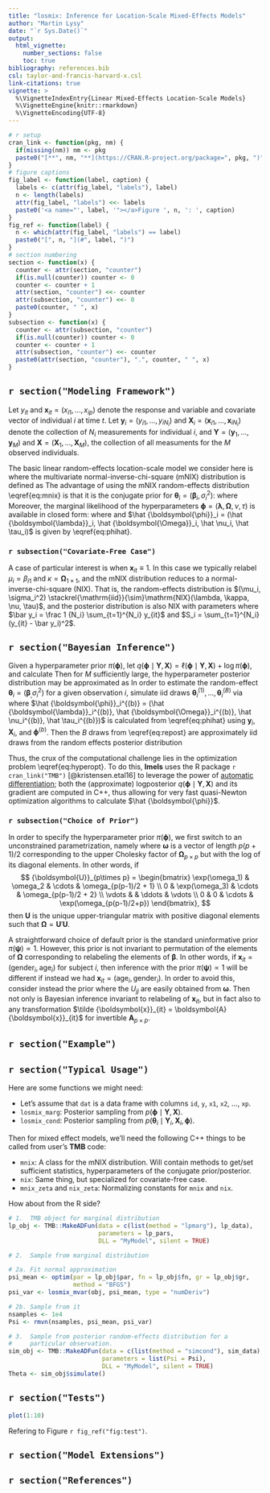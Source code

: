 ```yaml
---
title: "losmix: Inference for Location-Scale Mixed-Effects Models"
author: "Martin Lysy"
date: "`r Sys.Date()`"
output: 
  html_vignette:
    number_sections: false
    toc: true
bibliography: references.bib
csl: taylor-and-francis-harvard-x.csl
link-citations: true
vignette: >
  %\VignetteIndexEntry{Linear Mixed-Effects Location-Scale Models}
  %\VignetteEngine{knitr::rmarkdown}
  %\VignetteEncoding{UTF-8}
---
```


<!-- markdown setup -->
<script type="text/x-mathjax-config">
MathJax.Hub.Config({
  TeX: { equationNumbers: { autoNumber: "AMS" } }
});
</script>

<!-- html-only macros -->
\newcommand{\bm}[1]{\boldsymbol{#1}}
\newcommand{\tx}[1]{\mathrm{#1}}

\newcommand{\N}{\mathcal{N}}
\newcommand\invchi{\mathop{\mbox{inv-$\chi^2$}}}
\newcommand\NIX{\tx{NIX}}
\newcommand{\mNIX}{\tx{mNIX}}
\newcommand\CI{\tx{CI}}
\newcommand{\iid}{\stackrel{\tx{iid}}{\sim}}
\newcommand{\ind}{\stackrel{\tx{ind}}{\sim}}
\newcommand{\s}{\sigma}
\newcommand{\ig}{\tx{InvGamma}}
\newcommand{\SSi}{{\bm{\Sigma}}}
\newcommand{\OOm}{{\bm{\Omega}}}
\newcommand{\Mu}{{\bm{\mu}}}
<!-- \newcommand{\E}{{\rm I\kern-.3em E}} -->
<!-- \newcommand{\Pb}{{\rm I\kern-.3em P}} -->
\newcommand{\rv}[3][1]{#2_{#1},\ldots,#2_{#3}}
\newcommand{\sumi}[3][i]{\sum_{#1 = #2}^{#3}}
\newcommand{\yy}{{\bm y}}
\newcommand{\xx}{{\bm x}}
\newcommand{\zz}{{\bm z}}
\newcommand{\YY}{{\bm Y}}
\newcommand{\XX}{{\bm X}}
\newcommand{\UU}{{\bm U}}
\newcommand{\tth}{{\bm \theta}}
\newcommand{\pph}{{\bm \phi}}
\newcommand{\pps}{{\bm \psi}}
\newcommand{\TTh}{{\bm \Theta}}
\newcommand{\lla}{{\bm \lambda}}
\newcommand{\aal}{{\bm \alpha}}
\newcommand{\bbe}{{\bm \beta}}
\newcommand{\oom}{{\bm \omega}}
\newcommand{\bind}{\hat \beta^{\tx{std}}}
\newcommand{\bpool}{\hat \beta^{\tx{pool}}}
\newcommand{\ud}{\tx{d}}
\newcommand{\argmax}{\operatorname{arg\,max}}
\newcommand{\var}{\operatorname{var}}
\newcommand{\logchol}{\operatorname{log-Chol}}
\newcommand{\VV}{{\bm V}}

```r
# r setup
cran_link <- function(pkg, nm) {
  if(missing(nm)) nm <- pkg
  paste0("[**", nm, "**](https://CRAN.R-project.org/package=", pkg, ")")
}
# figure captions
fig_label <- function(label, caption) {
  labels <- c(attr(fig_label, "labels"), label)
  n <- length(labels)
  attr(fig_label, "labels") <<- labels 
  paste0('<a name="', label, '"></a>Figure ', n, ': ', caption)
}
fig_ref <- function(label) {
  n <- which(attr(fig_label, "labels") == label)
  paste0("[", n, "](#", label, ")")
}
# section numbering
section <- function(x) {
  counter <- attr(section, "counter")
  if(is.null(counter)) counter <- 0
  counter <- counter + 1
  attr(section, "counter") <<- counter
  attr(subsection, "counter") <<- 0
  paste0(counter, " ", x)
}
subsection <- function(x) {
  counter <- attr(subsection, "counter")
  if(is.null(counter)) counter <- 0
  counter <- counter + 1
  attr(subsection, "counter") <<- counter
  paste0(attr(section, "counter"), ".", counter, " ", x)
}
```

## `r section("Modeling Framework")`

Let $y_{it}$ and $\xx_{it} = (\rv [i1] x {ip})$ denote the response and variable and covariate vector of individual $i$ at time $t$.  Let $\yy_i = (\rv [i1] y {iN_i})$ and $\XX_i = (\rv [i1] {\xx} {iN_i})$ denote the collection of $N_i$ measurements for individual $i$, and $\YY = (\rv {\yy} M)$ and $\XX = (\rv {\XX} M)$, the collection of all measuments for the $M$ observed individuals.

The basic linear random-effects location-scale model we consider here is
\begin{equation}
\begin{aligned}
y_{it} & \ind \N(\xx_{it}'\bbe_i, \sigma_i^2) \\
(\bbe_i, \sigma_i^2) & \iid \mNIX(\lla, \OOm, \nu, \tau),
\end{aligned}
\label{eq:hlr}
\end{equation}
where the multivariate normal-inverse-chi-square (mNIX) distribution is defined as
\begin{equation}
(\bbe, \sigma^2) \iid \mNIX(\lla, \OOm, \nu, \tau) \qquad \iff \qquad 
\begin{aligned}
\sigma^2 & \sim \ig(\tfrac 1 2 \nu, \tfrac 1 2 \nu \tau) \\
\bbe \mid \sigma & \sim \N(\lla, \sigma^2 \OOm^{-1}).
\end{aligned}
\label{eq:mnix}
\end{equation}
The advantage of using the mNIX random-effects distribution \\eqref{eq:mnix} is that it is the conjugate prior for $\tth_i = (\bbe_i, \s_i^2)$:
\begin{equation*}
\tth_i \mid \yy, \XX \ind \mNIX(\hat \lla_i, \hat \OOm_i, \hat \nu_i, \hat \tau_i),
\end{equation*}
where
\begin{equation}
\begin{aligned}
\hat \OOm_i & = \XX_i'\XX_i + \OOm  
& 
\hat \nu_i & = N_i + \nu 
\\
\hat \lla_i & = \hat \OOm_i^{-1}(\OOm\lla + \XX_i'\yy_i) 
& 
\hat \tau_i & = \hat \nu_i^{-1}\big(\yy_i'\yy_i - \hat \lla_i \hat \OOm_i \hat \lla_i + \lla'\OOm\lla + \nu\tau\big).
\end{aligned}
\label{eq:phihat}
\end{equation}
Moreover, the marginal likelihood of the hyperparameters $\pph = (\lla, \OOm, \nu, \tau)$ is available in closed form:
\begin{equation*}
\ell(\pph \mid \YY, \XX) = M \Psi(\pph) - \sum_{i=1}^M \Psi(\hat \pph_i),
\end{equation*}
where
\begin{equation*}
\Psi(\pph) = \tfrac 1 2 \big[\log |\OOm| + \nu \log(\nu\tau/2) - 2\log \Gamma(\nu/2)\big],
\end{equation*}
and $\hat \pph_i = (\hat \lla_i, \hat \OOm_i, \hat \nu_i, \hat \tau_i)$ is given by \\eqref{eq:phihat}.

### `r subsection("Covariate-Free Case")`

A case of particular interest is when $\xx_{it} \equiv 1$.  In this case we typically relabel $\mu_i = \beta_{i1}$ and $\kappa = \OOm_{1\times 1}$, and the mNIX distribution reduces to a normal-inverse-chi-square (NIX).  That is, the random-effects distribution is $(\mu_i, \s_i^2) \iid \NIX(\lambda, \kappa, \nu, \tau)$, and the posterior distribution is also NIX with parameters
\begin{equation}
\begin{aligned}
\hat \kappa_i & = N_i + \kappa & \hat \nu_i & = N_i + \nu \\
\hat \lambda_i & = \hat \kappa_i^{-1}(\kappa\lambda + N_i \bar y_i) & \hat \tau_i & = \hat \nu_i^{-1}(\nu\tau + S_i + N_i\kappa/\hat \kappa_i(\bar y_i - \lambda)^2),
\end{aligned}
\label{eq:repostsimple}
\end{equation}
where $\bar y_i = \frac 1 {N_i} \sum_{t=1}^{N_i} y_{it}$ and $S_i = \sum_{t=1}^{N_i}(y_{it} - \bar y_i)^2$.

## `r section("Bayesian Inference")`

Given a hyperparameter prior $\pi(\pph)$, let $q(\pph \mid \YY, \XX) = \ell(\pph \mid \YY, \XX) + \log \pi(\pph)$, and calculate
\begin{equation}
\hat \pph = \argmax_{\pph} q(\pph \mid \YY, \XX), \qquad \hat \VV = - \left[\frac{\partial^2}{\partial \pph^2} q(\hat \pph \mid \YY, \XX)\right]^{-1}.
\label{eq:hyperopt}
\end{equation}
Then for $M$ sufficiently large, the hyperparameter posterior distribution may be approximated as
\begin{equation*}
\pph \mid \YY, \XX \sim \N(\hat \pph, \hat \VV).
\end{equation*}
In order to estimate the random-effect $\tth_i = (\bbe_, \s_i^2)$ for a given observation $i$, simulate iid draws $\tth_i^{(1)}, \ldots, \tth_i^{(B)}$ via
\begin{equation}
\begin{aligned}
\pph^{(b)} & \iid \N(\hat \pph, \hat \VV) \\
\hat \tth_i^{(b)} \mid \pph^{(b)} & \ind \mNIX(\hat \lla_i^{(b)}, \hat \OOm_i^{(b)}, \hat \nu_i^{(b)}, \hat \tau_i^{(b)}),
\end{aligned}
\label{eq:repost}
\end{equation}
where $\hat \pph_i^{(b)} = (\hat \lla_i^{(b)}, \hat \OOm_i^{(b)}, \hat \nu_i^{(b)}, \hat \tau_i^{(b)})$ is calculated from \\eqref{eq:phihat} using $\yy_i$, $\XX_i$, and $\pph^{(b)}$.  Then the $B$ draws from \\eqref{eq:repost} are approximately iid draws from the random effects posterior distribution
\begin{equation*}
p(\tth_i \mid \YY, \XX) = \int p(\tth_i \mid \yy_i, \XX_i, \pph) p(\pph \mid \YY, \XX) \ud \pph.
\end{equation*}

Thus, the crux of the computational challenge lies in the optimization problem \\eqref{eq:hyperopt}.  To do this, **lmels** uses the R package `r cran_link("TMB")` [@kristensen.etal16] to leverage the power of [automatic differentiation](https://en.wikipedia.org/wiki/Automatic_differentiation);  both the (approximate) logposterior $q(\pph \mid \YY, \XX)$ and its gradient are computed in C++, thus allowing for very fast quasi-Newton optimization algorithms to calculate $\hat \pph$.

### `r subsection("Choice of Prior")`

In order to specify the hyperparameter prior $\pi(\pph)$, we first switch to an unconstrained parametrization, namely
\begin{equation}
\pps = (\lla, \oom, \log \nu, \log \tau),
\end{equation}
where $\oom$ is a vector of length $p(p+1)/2$ corresponding to the upper Cholesky factor of $\OOm_{p \times p}$ but with the log of its diagonal elements.  In other words, if
$$
\UU_{p\times p} = \begin{bmatrix} 
\exp(\omega_1) & \omega_2 & \cdots & \omega_{p(p-1)/2 + 1} \\
0 & \exp(\omega_3) & \cdots & \omega_{p(p-1)/2 + 2} \\
\vdots & & \ddots & \vdots \\
0 & 0 & \cdots & \exp(\omega_{p(p-1)/2+p})
\end{bmatrix},
$$
then $\UU$ is the unique upper-triangular matrix with positive diagonal elements such that $\OOm = \UU'\UU$.

A straightforward choice of default prior is the standard uninformative prior $\pi(\pps) \propto 1$.  However, this prior is not invariant to permutation of the elements of $\OOm$ corresponding to relabeling the elements of $\bbe$.  In other words, if $\xx_{it} = (\tx{gender}_i, \tx{age}_i)$ for subject $i$, then inference with the prior $\pi(\pps) \propto 1$ will be different if instead we had $\xx_{it} = (\tx{age}_i, \tx{gender}_i)$.  In order to avoid this, consider instead the prior
\begin{equation}
\pi(\pps) \propto \prod_{j=1}^p U_{jj}^{p-j},
\end{equation}
where the $U_{jj}$ are easily obtained from $\oom$.  Then not only is Bayesian inference invariant to relabeling of $\xx_{it}$, but in fact also to any transformation $\tilde \xx_{it} = \bm{A} \xx_{it}$ for invertible $\bm A_{p \times p}$.

## `r section("Example")`

## `r section("Typical Usage")`

Here are some functions we might need:

- Let's assume that `dat` is a data frame with columns `id`, `y`, `x1`, `x2`, ..., `xp`.
- `losmix_marg`: Posterior sampling from $p(\pph \mid \YY, \XX)$.
- `losmix_cond`: Posterior sampling from $p(\tth_i \mid \YY_i, \XX_i, \pph)$.

Then for mixed effect models, we'll need the following C++ things to be called from user's **TMB** code:

- `mnix`: A class for the mNIX distribution.  Will contain methods to get/set sufficient statistics, hyperparameters of the conjugate prior/posterior.
- `nix`: Same thing, but specialized for covariate-free case.
- `mnix_zeta` and `nix_zeta`: Normalizing constants for `mnix` and `nix`.  

How about from the R side?

```r
# 1.  TMB object for marginal distribution
lp_obj <- TMB::MakeADFun(data = c(list(method = "lpmarg"), lp_data),
                         parameters = lp_pars,
                         DLL = "MyModel", silent = TRUE)

# 2.  Sample from marginal distribution

# 2a. Fit normal approximation
psi_mean <- optim(par = lp_obj$par, fn = lp_obj$fn, gr = lp_obj$gr,
                  method = "BFGS")
psi_var <- losmix_mvar(obj, psi_mean, type = "numDeriv")

# 2b. Sample from it
nsamples <- 1e4
Psi <- rmvn(nsamples, psi_mean, psi_var)

# 3.  Sample from posterior random-effects distribution for a
#     particular observation.
sim_obj <- TMB::MakeADFun(data = c(list(method = "simcond"), sim_data),
                          parameters = list(Psi = Psi),
                          DLL = "MyModel", silent = TRUE)
Theta <- sim_obj$simulate()
```

## `r section("Tests")`

```r
plot(1:10)
```

Refering to Figure `r fig_ref("fig:test")`.

## `r section("Model Extensions")`



## `r section("References")`
